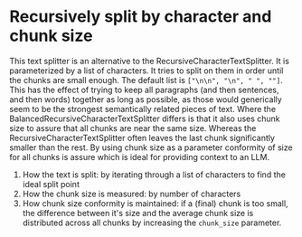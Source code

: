 # Recursively split by character and chunk size

This text splitter is an alternative to the RecursiveCharacterTextSplitter. It is parameterized by a list of characters. It tries to split on them in order until the chunks are small enough. The default list is `["\n\n", "\n", " ", ""]`. This has the effect of trying to keep all paragraphs (and then sentences, and then words) together as long as possible, as those would generically seem to be the strongest semantically related pieces of text.
Where the BalancedRecursiveCharacterTextSplitter differs is that it also uses chunk size to assure that all chunks are near the same size. Whereas the RecursiveCharacterTextSplitter often leaves the last chunk significantly smaller than the rest. By using chunk size as a parameter conformity of size for all chunks is assure which is ideal for providing context to an LLM.

1. How the text is split: by iterating through a list of characters to find the ideal split point
2. How the chunk size is measured: by number of characters
3. How chunk size conformity is maintained: if a (final) chunk is too small, the difference between it's size and the average chunk size is distributed across all chunks by increasing the `chunk_size` parameter.


<Example/>
